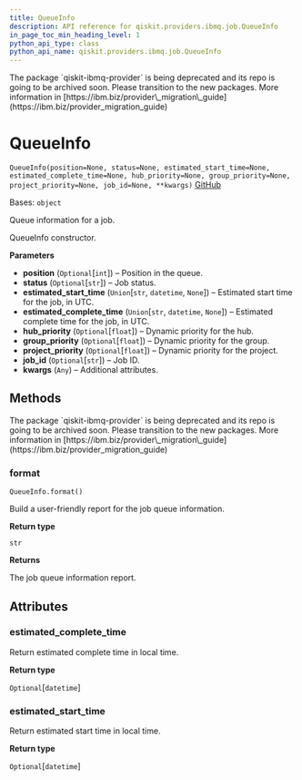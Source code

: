 ```yaml
---
title: QueueInfo
description: API reference for qiskit.providers.ibmq.job.QueueInfo
in_page_toc_min_heading_level: 1
python_api_type: class
python_api_name: qiskit.providers.ibmq.job.QueueInfo
---
```


<Admonition title="Warning" type="caution">
  The package `qiskit-ibmq-provider` is being deprecated and its repo is going to be archived soon. Please transition to the new packages. More information in [https://ibm.biz/provider\_migration\_guide](https://ibm.biz/provider_migration_guide)
</Admonition>

# QueueInfo

<span id="qiskit.providers.ibmq.job.QueueInfo" />

`QueueInfo(position=None, status=None, estimated_start_time=None, estimated_complete_time=None, hub_priority=None, group_priority=None, project_priority=None, job_id=None, **kwargs)` [GitHub](https://github.com/qiskit/qiskit-ibmq-provider/tree/stable/0.20/qiskit/providers/ibmq/job/queueinfo.py "view source code")

Bases: `object`

Queue information for a job.

QueueInfo constructor.

**Parameters**

*   **position** (`Optional`\[`int`]) – Position in the queue.
*   **status** (`Optional`\[`str`]) – Job status.
*   **estimated\_start\_time** (`Union`\[`str`, `datetime`, `None`]) – Estimated start time for the job, in UTC.
*   **estimated\_complete\_time** (`Union`\[`str`, `datetime`, `None`]) – Estimated complete time for the job, in UTC.
*   **hub\_priority** (`Optional`\[`float`]) – Dynamic priority for the hub.
*   **group\_priority** (`Optional`\[`float`]) – Dynamic priority for the group.
*   **project\_priority** (`Optional`\[`float`]) – Dynamic priority for the project.
*   **job\_id** (`Optional`\[`str`]) – Job ID.
*   **kwargs** (`Any`) – Additional attributes.

## Methods

<Admonition title="Warning" type="caution">
  The package `qiskit-ibmq-provider` is being deprecated and its repo is going to be archived soon. Please transition to the new packages. More information in [https://ibm.biz/provider\_migration\_guide](https://ibm.biz/provider_migration_guide)
</Admonition>

### format

<span id="qiskit.providers.ibmq.job.QueueInfo.format" />

`QueueInfo.format()`

Build a user-friendly report for the job queue information.

**Return type**

`str`

**Returns**

The job queue information report.

## Attributes

<span id="qiskit.providers.ibmq.job.QueueInfo.estimated_complete_time" />

### estimated\_complete\_time

Return estimated complete time in local time.

**Return type**

`Optional`\[`datetime`]

<span id="qiskit.providers.ibmq.job.QueueInfo.estimated_start_time" />

### estimated\_start\_time

Return estimated start time in local time.

**Return type**

`Optional`\[`datetime`]

